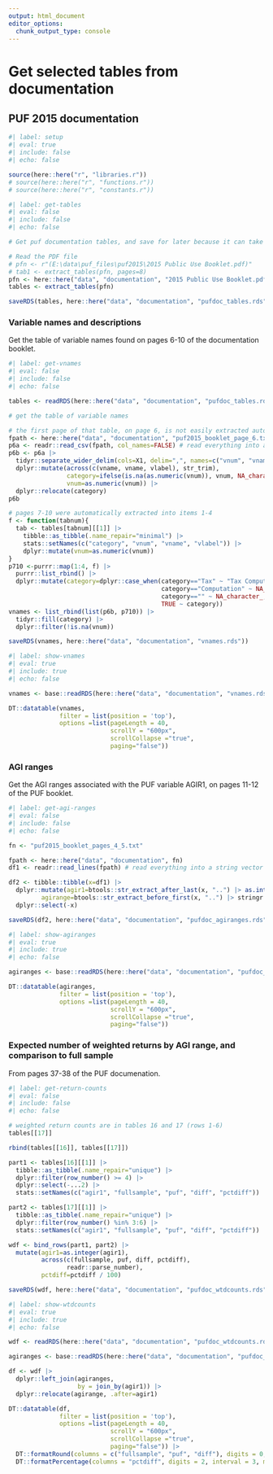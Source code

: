 ```yaml
---
output: html_document
editor_options:
  chunk_output_type: console
---
```


# Get selected tables from documentation

## PUF 2015 documentation

```r
#| label: setup
#| eval: true
#| include: false
#| echo: false

source(here::here("r", "libraries.r"))
# source(here::here("r", "functions.r"))
# source(here::here("r", "constants.r"))


```


```r
#| label: get-tables
#| eval: false
#| include: false
#| echo: false

# Get puf documentation tables, and save for later because it can take a while to get them

# Read the PDF file
# pfn <- r"(E:\data\puf_files\puf2015\2015 Public Use Booklet.pdf)"
# tab1 <- extract_tables(pfn, pages=8)
pfn <- here::here("data", "documentation", "2015 Public Use Booklet.pdf")
tables <- extract_tables(pfn)

saveRDS(tables, here::here("data", "documentation", "pufdoc_tables.rds"))


```



### Variable names and descriptions

Get the table of variable names found on pages 6-10 of the documentation booklet.

```r
#| label: get-vnames
#| eval: false
#| include: false
#| echo: false

tables <- readRDS(here::here("data", "documentation", "pufdoc_tables.rds"))

# get the table of variable names

# the first page of that table, on page 6, is not easily extracted automatically so I copy-pasted it into a file
fpath <- here::here("data", "documentation", "puf2015_booklet_page_6.txt")
p6a <- readr::read_csv(fpath, col_names=FALSE) # read everything into a single column
p6b <- p6a |> 
  tidyr::separate_wider_delim(cols=X1, delim=",", names=c("vnum", "vname", "vlabel"), too_few = "align_start") |> 
  dplyr::mutate(across(c(vname, vname, vlabel), str_trim),
                category=ifelse(is.na(as.numeric(vnum)), vnum, NA_character_),
                vnum=as.numeric(vnum)) |> 
  dplyr::relocate(category)
p6b

# pages 7-10 were automatically extracted into items 1-4
f <- function(tabnum){
  tab <- tables[tabnum][[1]] |> 
    tibble::as_tibble(.name_repair="minimal") |> 
    stats::setNames(c("category", "vnum", "vname", "vlabel")) |> 
    dplyr::mutate(vnum=as.numeric(vnum))
}
p710 <-purrr::map(1:4, f) |> 
  purrr::list_rbind() |> 
  dplyr::mutate(category=dplyr::case_when(category=="Tax" ~ "Tax Computation",
                                          category=="Computation" ~ NA_character_,
                                          category=="" ~ NA_character_,
                                          TRUE ~ category))
vnames <- list_rbind(list(p6b, p710)) |> 
  tidyr::fill(category) |> 
  dplyr::filter(!is.na(vnum))

saveRDS(vnames, here::here("data", "documentation", "vnames.rds"))

```


```r
#| label: show-vnames
#| eval: true
#| include: true
#| echo: false

vnames <- base::readRDS(here::here("data", "documentation", "vnames.rds"))

DT::datatable(vnames, 
              filter = list(position = 'top'),
              options =list(pageLength = 40,
                            scrollY = "600px",
                            scrollCollapse ="true",
                            paging="false"))

```


### AGI ranges

Get the AGI ranges associated with the PUF variable AGIR1, on pages 11-12 of the PUF booklet.

```r
#| label: get-agi-ranges
#| eval: false
#| include: false
#| echo: false

fn <- "puf2015_booklet_pages_4_5.txt"

fpath <- here::here("data", "documentation", fn)
df1 <- readr::read_lines(fpath) # read everything into a string vector

df2 <- tibble::tibble(x=df1) |> 
  dplyr::mutate(agir1=btools::str_extract_after_last(x, "..") |> as.integer(),
         agirange=btools::str_extract_before_first(x, "..") |> stringr::str_trim()) |> 
  dplyr::select(-x)

saveRDS(df2, here::here("data", "documentation", "pufdoc_agiranges.rds"))

```


```r
#| label: show-agiranges
#| eval: true
#| include: true
#| echo: false

agiranges <- base::readRDS(here::here("data", "documentation", "pufdoc_agiranges.rds"))

DT::datatable(agiranges, 
              filter = list(position = 'top'),
              options =list(pageLength = 40,
                            scrollY = "600px",
                            scrollCollapse ="true",
                            paging="false"))

```


### Expected number of weighted returns by AGI range, and comparison to full sample

From pages 37-38 of the PUF documenation.


```r
#| label: get-return-counts
#| eval: false
#| include: false
#| echo: false

# weighted return counts are in tables 16 and 17 (rows 1-6)
tables[[17]]

rbind(tables[[16]], tables[[17]])

part1 <- tables[16][[1]] |>
  tibble::as_tibble(.name_repair="unique") |> 
  dplyr::filter(row_number() >= 4) |> 
  dplyr::select(-...2) |> 
  stats::setNames(c("agir1", "fullsample", "puf", "diff", "pctdiff"))

part2 <- tables[17][[1]] |>
  tibble::as_tibble(.name_repair="unique") |> 
  dplyr::filter(row_number() %in% 3:6) |> 
  stats::setNames(c("agir1", "fullsample", "puf", "diff", "pctdiff"))

wdf <- bind_rows(part1, part2) |> 
  mutate(agir1=as.integer(agir1),
         across(c(fullsample, puf, diff, pctdiff),
                readr::parse_number),
         pctdiff=pctdiff / 100)

saveRDS(wdf, here::here("data", "documentation", "pufdoc_wtdcounts.rds"))

```


```r
#| label: show-wtdcounts
#| eval: true
#| include: true
#| echo: false

wdf <- readRDS(here::here("data", "documentation", "pufdoc_wtdcounts.rds"))

agiranges <- base::readRDS(here::here("data", "documentation", "pufdoc_agiranges.rds"))

df <- wdf |> 
  dplyr::left_join(agiranges,
                   by = join_by(agir1)) |> 
  dplyr::relocate(agirange, .after=agir1)

DT::datatable(df, 
              filter = list(position = 'top'),
              options =list(pageLength = 40,
                            scrollY = "600px",
                            scrollCollapse ="true",
                            paging="false")) |> 
  DT::formatRound(columns = c("fullsample", "puf", "diff"), digits = 0, interval = 3, mark = ',') |> 
  DT::formatPercentage(columns = "pctdiff", digits = 2, interval = 3, mark = ',')



```

